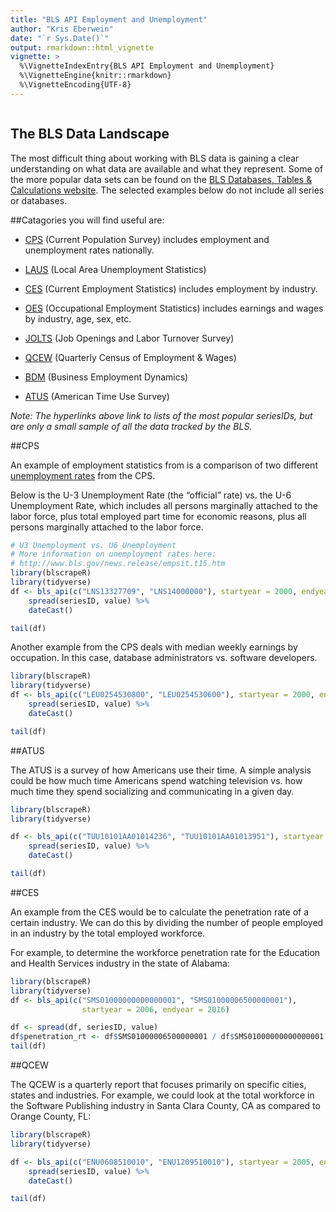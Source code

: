 ```yaml
---
title: "BLS API Employment and Unemployment"
author: "Kris Eberwein"
date: "`r Sys.Date()`"
output: rmarkdown::html_vignette
vignette: >
  %\VignetteIndexEntry{BLS API Employment and Unemployment}
  %\VignetteEngine{knitr::rmarkdown}
  %\VignetteEncoding{UTF-8}
---
```

```r
```

## The BLS Data Landscape

The most difficult thing about working with BLS data is gaining a clear understanding on what data are available and what they represent. Some of the more popular data sets can be found on the [BLS Databases, Tables & Calculations website](https://www.bls.gov/data/). The selected examples below do not include all series or databases.

##Catagories you will find useful are:

* [CPS](https://data.bls.gov/cgi-bin/surveymost?ln) (Current Population Survey) includes employment and unemployment rates nationally.

* [LAUS](https://data.bls.gov/cgi-bin/surveymost?la) (Local Area Unemployment Statistics)

* [CES](https://data.bls.gov/cgi-bin/surveymost?ce) (Current Employment Statistics) includes employment by industry.

* [OES](https://beta.bls.gov/dataQuery/find?fq=survey:[oe]&q=oe) (Occupational Employment Statistics) includes earnings and wages by industry, age, sex, etc.

* [JOLTS](https://data.bls.gov/cgi-bin/surveymost?jt) (Job Openings and Labor Turnover Survey)

* [QCEW](https://data.bls.gov/cgi-bin/surveymost?en) (Quarterly Census of Employment & Wages)

* [BDM](https://data.bls.gov/cgi-bin/surveymost?bd) (Business Employment Dynamics)

* [ATUS](https://data.bls.gov/cgi-bin/surveymost?tu) (American Time Use Survey)

*Note: The hyperlinks above link to lists of the most popular seriesIDs, but are only a small sample of all the data tracked by the BLS.*

##CPS

An example of employment statistics from is a comparison of two different [unemployment rates](https://www.bls.gov/news.release/empsit.t15.htm) from the CPS. 

Below is the U-3 Unemployment Rate (the "official" rate) vs. the U-6 Unemployment Rate, which includes all persons marginally attached to the labor force, plus total employed part time for economic reasons, plus all persons marginally attached to the labor force.

```r
# U3 Unemployment vs. U6 Unemployment
# More information on unemployment rates here:
# http://www.bls.gov/news.release/empsit.t15.htm
library(blscrapeR)
library(tidyverse)
df <- bls_api(c("LNS13327709", "LNS14000000"), startyear = 2000, endyear = 2015) %>%
    spread(seriesID, value) %>%
    dateCast()

tail(df)
```


Another example from the CPS deals with median weekly earnings by occupation. In this case, database administrators vs. software developers.

```r
library(blscrapeR)
library(tidyverse)
df <- bls_api(c("LEU0254530800", "LEU0254530600"), startyear = 2000, endyear = 2015) %>%
    spread(seriesID, value) %>%
    dateCast()

tail(df)

```

##ATUS

The ATUS is a survey of how Americans use their time. A simple analysis could be how much time Americans spend watching television vs. how much time they spend socializing and communicating in a given day.

```r
library(blscrapeR)
library(tidyverse)

df <- bls_api(c("TUU10101AA01014236", "TUU10101AA01013951"), startyear = 2005, endyear = 2015) %>%
    spread(seriesID, value) %>%
    dateCast()

tail(df)
```

##CES

An example from the CES would be to calculate the penetration rate of a certain industry. We can do this by dividing the number of people employed in an industry by the total employed workforce.

For example, to determine the workforce penetration rate for the Education and Health Services industry in the state of Alabama:

```r
library(blscrapeR)
library(tidyverse)
df <- bls_api(c("SMS01000000000000001", "SMS01000006500000001"),
                startyear = 2006, endyear = 2016)

df <- spread(df, seriesID, value)
df$penetration_rt <- df$SMS01000006500000001 / df$SMS01000000000000001
tail(df)
```

##QCEW

The QCEW is a quarterly report that focuses primarily on specific cities, states and industries. For example, we could look at the total workforce in the Software Publishing industry in Santa Clara County, CA as compared to Orange County, FL:

```r
library(blscrapeR)
library(tidyverse)

df <- bls_api(c("ENU0608510010", "ENU1209510010"), startyear = 2005, endyear = 2015) %>%
    spread(seriesID, value) %>%
    dateCast()

tail(df)

```
